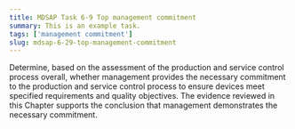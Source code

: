 ```yaml
---
title: MDSAP Task 6-9 Top management commitment
summary: This is an example task.
tags: ['management commitment']
slug: mdsap-6-29-top-management-commitment
---
```


<RegLang>
Determine, based on the assessment of the production and service control process overall, whether management provides the necessary commitment to the production and service control process to ensure devices meet specified requirements and quality objectives.
</RegLang>

<ReportLang>
The evidence reviewed in this Chapter supports the conclusion that management demonstrates the necessary commitment.
</ReportLang>



